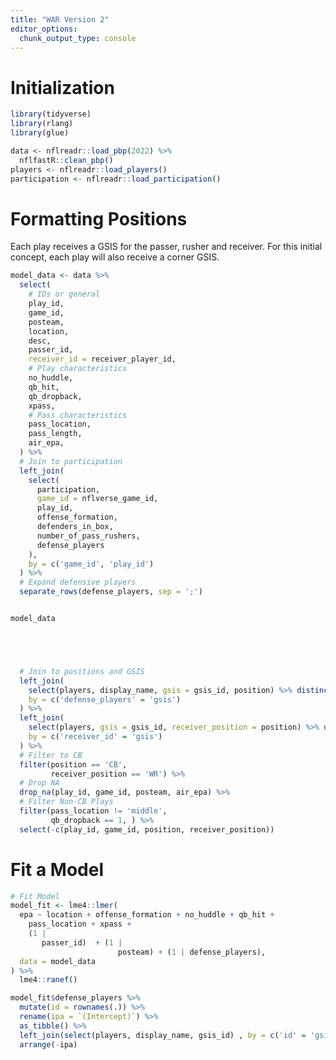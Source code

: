 ```yaml
---
title: "WAR Version 2"
editor_options: 
  chunk_output_type: console
---
```


# Initialization

```r
library(tidyverse)
library(rlang)
library(glue)
```

```r
data <- nflreadr::load_pbp(2022) %>%
  nflfastR::clean_pbp()
players <- nflreadr::load_players()
participation <- nflreadr::load_participation()
```

# Formatting Positions

Each play receives a GSIS for the passer, rusher and receiver. For this initial concept, each play will also receive a corner GSIS.

```r

model_data <- data %>%
  select(
    # IDs or general
    play_id,
    game_id,
    posteam,
    location,
    desc,
    passer_id,
    receiver_id = receiver_player_id,
    # Play characteristics
    no_huddle,
    qb_hit,
    qb_dropback,
    xpass,
    # Pass characteristics
    pass_location,
    pass_length,
    air_epa,
  ) %>%
  # Join to participation
  left_join(
    select(
      participation,
      game_id = nflverse_game_id,
      play_id,
      offense_formation,
      defenders_in_box,
      number_of_pass_rushers,
      defense_players
    ),
    by = c('game_id', 'play_id')
  ) %>%
  # Expand defensive players
  separate_rows(defense_players, sep = ';')


model_data





  # Join to positions and GSIS
  left_join(
    select(players, display_name, gsis = gsis_id, position) %>% distinct(),
    by = c('defense_players' = 'gsis')
  ) %>%
  left_join(
    select(players, gsis = gsis_id, receiver_position = position) %>% distinct(),
    by = c('receiver_id' = 'gsis')
  ) %>%
  # Filter to CB
  filter(position == 'CB',
         receiver_position == 'WR') %>%
  # Drop NA
  drop_na(play_id, game_id, posteam, air_epa) %>%
  # Filter Non-CB Plays
  filter(pass_location != 'middle',
         qb_dropback == 1, ) %>%
  select(-c(play_id, game_id, position, receiver_position))

```

# Fit a Model

```r

# Fit Model
model_fit <- lme4::lmer(
  epa ~ location + offense_formation + no_huddle + qb_hit +
    pass_location + xpass +
    (1 |
       passer_id)  + (1 |
                        posteam) + (1 | defense_players),
  data = model_data
) %>%
  lme4::ranef()

model_fit$defense_players %>%
  mutate(id = rownames(.)) %>%
  rename(ipa = `(Intercept)`) %>%
  as_tibble() %>%
  left_join(select(players, display_name, gsis_id) , by = c('id' = 'gsis_id')) %>%
  arrange(-ipa)

```










